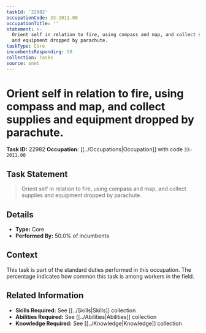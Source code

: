 ```yaml
---
taskId: '22982'
occupationCode: 33-2011.00
occupationTitle: ''
statement: >-
  Orient self in relation to fire, using compass and map, and collect supplies
  and equipment dropped by parachute.
taskType: Core
incumbentsResponding: 50
collection: Tasks
source: onet
---
```

# Orient self in relation to fire, using compass and map, and collect supplies and equipment dropped by parachute.

**Task ID:** 22982
**Occupation:** [[../Occupations|Occupation]] with code `33-2011.00`

## Task Statement

> Orient self in relation to fire, using compass and map, and collect supplies and equipment dropped by parachute.

## Details

- **Type:** Core
- **Performed By:** 50.0% of incumbents

## Context

This task is part of the standard duties performed in this occupation. The percentage indicates how common this task is among workers in the field.

## Related Information

- **Skills Required:** See [[../Skills|Skills]] collection
- **Abilities Required:** See [[../Abilities|Abilities]] collection
- **Knowledge Required:** See [[../Knowledge|Knowledge]] collection
